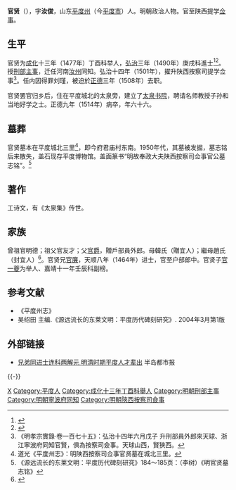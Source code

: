 {{明清人物信息框
| 姓名 = 官贤
| 原名 =
| 圖片名稱= 
| 圖片大小 = 
| 圖片說明 = 
| 最高職務 = 誥授奉政大夫陕西按察司提学佥事
| 屆數 = 
| 國家 = 大明
| 前任 = 
| 繼任 = 
| 爵位 =
| 籍貫 = 山东平度州
| 族裔 = 漢族
| 字號 = 字汝俊
| 諡號 = 
| 出生日期 = [[正统_(年号)|正统]]十四年（1449年）
| 出生地點 = 山东平度州
| 逝世日期 = [[正德_(明)|正德]]九年（1514年）
| 逝世地點 = 山东平度州
| 墓葬 =
| 配偶 =
| 親屬 =
| 出身 = 
*[[成化|成化]]十三年丁酉科举人
*[[弘治_(明)|弘治]]三年庚戌科进士出身
| 經歷 = 
| 著作 =
*《太泉集》
}}

'''官贤'''（{{bd|1449年||1514年|catIdx=G官}}），字'''汝俊'''，山东[[平度州|平度州]]（今[[平度市|平度市]]）人。明朝政治人物。官至陕西提学[[佥事|佥事]]。

==生平==
官贤为[[成化|成化]]十三年（1477年）丁酉科举人，[[弘治_(明)|弘治]]三年（1490年）庚戌科進士<ref>{{Cite book|title=《[[皇明贡举考|皇明贡举考]]》卷五|last=（明）[[张朝瑞|张朝瑞]]|first=|publisher=《续修四库全书》史部第828册|year=|isbn=|location=|pages=}}</ref><ref>{{Cite book|title=贡举志五种 上|last=鲁小俊，江俊伟著|first=|publisher=武汉：武汉大学出版社|year=2009|isbn=978-7-307-07043-1|location=|pages=}}</ref>。授[[刑部|刑部]][[主事|主事]]，迁任河南[[汝州|汝州]]同知。弘治十四年（1501年），擢升陕西按察司提学佥事<ref>《明孝宗實錄·卷一百七十五》：弘治十四年六月戊子 升刑部員外郎來天球、浙江寧波府同知官賢，俱為按察司僉事。天球山西，賢狹西。</ref>。任内因得罪刘瑾，被迫於[[正德_(明)|正德]]三年（1508年）去职。

官贤罢官归乡后，住在平度城北的太泉旁，建立了[[太泉书院|太泉书院]]，聘请名师教授子孙和当地好学之士。正德九年（1514年）病卒，年六十六。

==墓葬==
官贤墓本在平度城北三里<ref>道光《平度州志》：明陕西按察司佥事官贤墓在城北三里。</ref>，即今府君庙村东南。1950年代，其墓被发掘，墓志铭后来散失，盖石现存平度博物馆。盖面篆书“明故奉政大夫陕西按察司佥事官公墓志铭”。<ref>《源远流长的东莱文明：平度历代碑刻研究》184～185页：（李树）《明官贤墓志铭》</ref>

==著作==
工诗文，有《太泉集》传世。

==家族==
曾祖官明德；祖父官友才；父[[官爵|官爵]]，贈戶部員外郎。母韓氏（贈宜人）；繼母趙氏（封宜人）<ref>{{Cite book|title=天一阁藏明代科举录选刊 登科录 点校本|last=龚延明主编|first=|publisher=宁波出版社|year=2016|isbn=978-7-5526-2320-8|location=宁波|pages=|quote=《天一閣藏明代科舉錄選刊.登科錄》之《弘治三年庚戌科進士登科錄》}}</ref>。官贤兄[[官廉|官廉]]，天顺八年（1464年）进士，官至户部郎中。官贤子[[官一夔|官一夔]]为举人、嘉靖十一年壬辰科副榜。

==参考文献==
{{reflist}}
*《平度州志》
*吴绍田 主编.《源远流长的东莱文明：平度历代碑刻研究》. 2004年3月第1版

==外部链接==
*[http://news.bandao.cn/news_html/201003/20100331/news_20100331_916461.shtml 兄弟同进士连科两解元 明清时期平度人才辈出] 半岛都市报

{{-}}
{{弘治三年庚戌科殿試金榜}}

{{Authority control}}

{{DEFAULTSORT:Guan官}}
[[Category:官姓|X]]
[[Category:平度人|Category:平度人]]
[[Category:成化十三年丁酉科舉人|Category:成化十三年丁酉科舉人]]
[[Category:明朝刑部主事|Category:明朝刑部主事]]
[[Category:明朝寧波府同知|Category:明朝寧波府同知]]
[[Category:明朝陝西按察司僉事|Category:明朝陝西按察司僉事]]